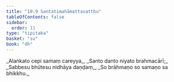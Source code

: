 ```yaml
---
title: "10.9 Santatimahāmattavatthu"
tableOfContents: false
sidebar:
  order: 11
type: "tipitaka"
basket: "su"
book: "dh"
---
```



<DynamicBreadcrumb />

<Division number="142" book="dh">

<Paragraph number="152" type="verses" book="dh">
_Alaṅkato cepi samaṃ careyya,_  
_Santo danto niyato brahmacārī;_  
_Sabbesu bhūtesu nidhāya daṇḍaṃ,_  
_So brāhmaṇo so samaṇo sa bhikkhu._
</Paragraph>
</Division>